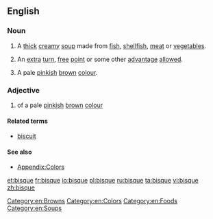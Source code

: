 ==English==
{{wikipedia}}

===Noun===
{{en-noun|s|-}}

# A [[thick]] [[creamy]] [[soup]] made from [[fish]], [[shellfish]], [[meat]] or [[vegetable]]s.
# {{sports}} An [[extra]] [[turn]], [[free]] [[point]] or some other [[advantage]] [[allowed]].
# A pale [[pink]]ish [[brown]] [[colour]].
#: {{color panel|FFE4C4}}

===Adjective===
{{en-adj|-}}

# of a pale [[pink]]ish [[brown]] [[colour]]

====Related terms====
* [[biscuit]]

====See also====
* [[Appendix:Colors]]

[[Category:en:Browns]]
[[Category:en:Colors]]
[[Category:en:Foods]]
[[Category:en:Soups]]

[[et:bisque]]
[[fr:bisque]]
[[io:bisque]]
[[pl:bisque]]
[[ru:bisque]]
[[ta:bisque]]
[[vi:bisque]]
[[zh:bisque]]